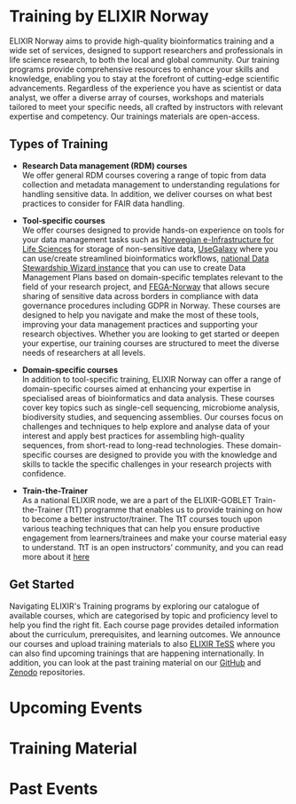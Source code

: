 <link rel="stylesheet" property="stylesheet" href="https://elixirtess.github.io/TeSS_widgets/css/tess-widget.css"/>

# Training by ELIXIR Norway
ELIXIR Norway aims to provide high-quality bioinformatics training and a wide set of services, designed to support researchers and professionals in life science research, to both the local and global community. Our training programs provide comprehensive resources to enhance your skills and knowledge, enabling you to stay at the forefront of cutting-edge scientific advancements. Regardless of the experience you have as scientist or data analyst, we offer a diverse array of courses, workshops and materials tailored to meet your specific needs, all crafted by instructors with relevant expertise and competency. Our trainings materials are open-access. 

## Types of Training
- **Research Data management (RDM) courses**  
We offer general RDM courses covering a range of topic from data collection and metadata management to understanding regulations for handling sensitive data. In addition, we deliver courses on what best practices to consider for FAIR data handling.

- **Tool-specific courses**  
We offer courses designed to provide hands-on experience on tools for your data management tasks such as [Norwegian e-Infrastructure for Life Sciences](https://nels.bioinfo.no/) for storage of non-sensitive data, [UseGalaxy](https://galaxyproject.org/use/usegalaxy-no/) where you can use/create streamlined bioinformatics workflows, [national Data Stewardship Wizard instance](https://norway.dsw.elixir-europe.org/wizard/) that you can use to create Data Management Plans based on domain-specific templates relevant to the field of your research project, and [FEGA-Norway](https://ega.elixir.no/) that allows secure sharing of sensitive data across borders in compliance with data governance procedures including GDPR in Norway. 
These courses are designed to help you navigate and make the most of these tools, improving your data management practices and supporting your research objectives. Whether you are looking to get started or deepen your expertise, our training courses are structured to meet the diverse needs of researchers at all levels.

- **Domain-specific courses**  
In addition to tool-specific training, ELIXIR Norway can offer a range of domain-specific courses aimed at enhancing your expertise in specialised areas of bioinformatics and data analysis. These courses cover key topics such as single-cell sequencing, microbiome analysis, biodiversity studies, and sequencing assemblies. Our courses focus on challenges and techniques to help explore and analyse data of your interest and apply best practices for assembling high-quality sequences, from short-read to long-read technologies. These domain-specific courses are designed to provide you with the knowledge and skills to tackle the specific challenges in your research projects with confidence.

- **Train-the-Trainer**  
As a national ELIXIR node, we are a part of the ELIXIR-GOBLET Train-the-Trainer (TtT) programme that enables us to provide training on how to become a better instructor/trainer. The TtT courses touch upon various teaching techniques that can help you ensure productive engagement from learners/trainees and make your course material easy to understand. TtT is an open instructors’ community, and you can read more about it [here](https://elixir-europe.org/platforms/training/train-the-trainer)

## Get Started

Navigating ELIXIR's Training programs by exploring our catalogue of available courses, which are categorised by topic and proficiency level to help you find the right fit. Each course page provides detailed information about the curriculum, prerequisites, and learning outcomes. We announce our courses and upload training materials to also [ELIXIR TeSS](https://tess.elixir-europe.org/) where you can also find upcoming trainings that are happening internationally. In addition, you can look at the past training material on our [GitHub](https://github.com/ELIXIR-Norway-Training) and [Zenodo](https://zenodo.org/communities/elixir-no) repositories.

# Upcoming Events

<div id="tess-widget-events-list" className="tess-widget tess-widget-list"></div>
<script async="" defer="" src="/assets/scripts/upcoming-events.js" onLoad="initTeSSWidgets()"></script>

# Training Material

<div id="training-materials-list" class="tess-widget tess-widget-list"></div>
<script async="" defer="" src="/assets/scripts/training-material.js" onLoad="initTrainingMaterials()"></script>

# Past Events

<div id="past-training-materials-list" class="tess-widget tess-widget-list"></div>
<script async="" defer="" src="/assets/scripts/past-events.js" onLoad="initPastTrainingMaterials()"></script>

<script async=""
        defer=""
        src="https://elixirtess.github.io/TeSS_widgets/js/tess-widget-standalone.js"
        onLoad="initTeSSWidgets(); initTrainingMaterials(); initPastTrainingMaterials();"></script>
